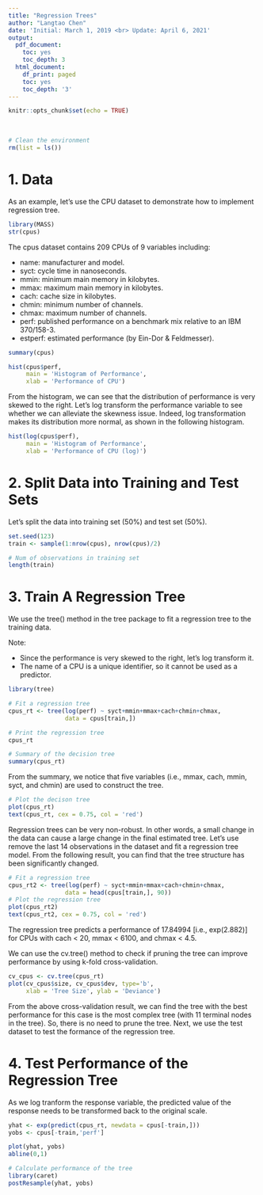 ---
title: "Regression Trees"
author: "Langtao Chen"
date: 'Initial: March 1, 2019 <br> Update: April 6, 2021'
output:
  pdf_document:
    toc: yes
    toc_depth: 3
  html_document:
    df_print: paged
    toc: yes
    toc_depth: '3'
---

```{r setup, include=FALSE}
knitr::opts_chunk$set(echo = TRUE)
```

&nbsp;
&nbsp;


\newpage

```{r, echo=FALSE}
# Clean the environment
rm(list = ls())
```

# 1. Data

As an example, let's use the CPU dataset to demonstrate how to implement regression tree.

```{r}
library(MASS)
str(cpus)
```

The cpus dataset contains 209 CPUs of 9 variables including:

- name: manufacturer and model.
- syct: cycle time in nanoseconds.
- mmin: minimum main memory in kilobytes.
- mmax: maximum main memory in kilobytes.
- cach: cache size in kilobytes.
- chmin: minimum number of channels.
- chmax: maximum number of channels.
- perf: published performance on a benchmark mix relative to an IBM 370/158-3.
- estperf: estimated performance (by Ein-Dor & Feldmesser).

```{r}
summary(cpus)
```

```{r}
hist(cpus$perf,
     main = 'Histogram of Performance',
     xlab = 'Performance of CPU')
```

From the histogram, we can see that the distribution of performance is very skewed to the right. Let's log transform the performance variable to see whether we can alleviate the skewness issue. Indeed, log transformation makes its distribution more normal, as shown in the following histogram.


```{r}
hist(log(cpus$perf),
     main = 'Histogram of Performance',
     xlab = 'Performance of CPU (log)')
```

# 2. Split Data into Training and Test Sets

Let's split the data into training set (50%) and test set (50%).

```{r}
set.seed(123)
train <- sample(1:nrow(cpus), nrow(cpus)/2)

# Num of observations in training set
length(train)
```

# 3. Train A Regression Tree

We use the tree() method in the tree package to fit a regression tree to the training data. 

Note:

- Since the performance is very skewed to the right, let's log transform it.
- The name of a CPU is a unique identifier, so it cannot be used as a predictor.

```{r}
library(tree)

# Fit a regression tree
cpus_rt <- tree(log(perf) ~ syct+mmin+mmax+cach+chmin+chmax,
                data = cpus[train,])

# Print the regression tree
cpus_rt
```

```{r}
# Summary of the decision tree
summary(cpus_rt)
```

From the summary, we notice that five variables (i.e., mmax, cach, mmin, syct, and chmin) are used to construct the tree.

```{r}
# Plot the decison tree
plot(cpus_rt)
text(cpus_rt, cex = 0.75, col = 'red')
```

Regression trees can be very non-robust. In other words, a small change in the data can cause a large change in the final estimated tree. Let's use remove the last 14 observations in the dataset and fit a regression tree model. From the following result, you can find that the tree structure has been significantly changed.

```{r}
# Fit a regression tree
cpus_rt2 <- tree(log(perf) ~ syct+mmin+mmax+cach+chmin+chmax,
                data = head(cpus[train,], 90))
# Plot the regression tree
plot(cpus_rt2)
text(cpus_rt2, cex = 0.75, col = 'red')
```

The regression tree predicts a performance of 17.84994 [i.e., exp(2.882)] for CPUs with cach < 20, mmax < 6100, and chmax < 4.5.

We can use the cv.tree() method to check if pruning the tree can improve performance by using k-fold cross-validation.

```{r}
cv_cpus <- cv.tree(cpus_rt)
plot(cv_cpus$size, cv_cpus$dev, type='b', 
     xlab = 'Tree Size', ylab = 'Deviance')
```

From the above cross-validation result, we can find the tree with the best performance for this case is the most complex tree (with 11 terminal nodes in the tree). So, there is no need to prune the tree. Next, we use the test dataset to test the formance of the regression tree.

# 4. Test Performance of the Regression Tree

As we log tranform the response variable, the predicted value of the response needs to be transformed back to the original scale.

```{r}
yhat <- exp(predict(cpus_rt, newdata = cpus[-train,]))
yobs <- cpus[-train,'perf']

plot(yhat, yobs)
abline(0,1)
```

```{r}
# Calculate performance of the tree
library(caret)
postResample(yhat, yobs)
```

